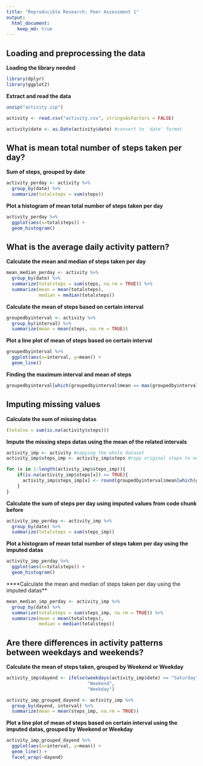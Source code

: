 ```yaml
---
title: "Reproducible Research: Peer Assessment 1"
output: 
  html_document:
    keep_md: true
---
```



## Loading and preprocessing the data

**Loading the library needed**

```r
library(dplyr)
library(ggplot2)
```

**Extract and read the data**

```r
unzip("activity.zip")

activity <- read.csv("activity.csv", stringsAsFactors = FALSE)

activity$date <- as.Date(activity$date) #convert to 'date' format
```


## What is mean total number of steps taken per day?

**Sum of steps, grouped by date**

```r
activity_perday <- activity %>%
  group_by(date) %>%
  summarize(totalsteps = sum(steps))
```

**Plot a histogram of mean total number of steps taken per day**

```r
activity_perday %>%
  ggplot(aes(x=totalsteps)) +
  geom_histogram()
```

## What is the average daily activity pattern?

**Calculate the mean and median of steps taken per day**

```r
mean_median_perday <- activity %>%
  group_by(date) %>%
  summarize(totalsteps = sum(steps, na.rm = TRUE)) %>%
  summarize(mean = mean(totalsteps),
            median = median(totalsteps))

```

**Calculate the mean of steps based on certain interval**

```r
groupedbyinterval <- activity %>%
  group_by(interval) %>%
  summarize(mean = mean(steps, na.rm = TRUE))
```

**Plot a line plot of mean of steps based on certain interval**

```r
groupedbyinterval %>%
  ggplot(aes(x=interval, y=mean)) + 
  geom_line()
```

**Finding the maximum interval and mean of steps**

```r
groupedbyinterval[which(groupedbyinterval$mean == max(groupedbyinterval$mean)),]
```


## Imputing missing values

**Calculate the sum of missing datas**

```r
(totalna = sum(is.na(activity$steps)))
```

**Impute the missing steps datas using the mean of the related intervals**

```r
activity_imp <- activity #copying the whole dataset
activity_imp$steps_imp <- activity_imp$steps #copy original steps to new column

for (x in 1:length(activity_imp$steps_imp)){
    if(is.na(activity_imp$steps[x]) == TRUE){
      activity_imp$steps_imp[x] <- round(groupedbyinterval$mean[which(groupedbyinterval$interval == activity_imp$interval[x])])
    }
}
```

**Calculate the sum of steps per day using imputed values from code chunk before**

```r
activity_imp_perday <- activity_imp %>%
  group_by(date) %>%
  summarize(totalsteps = sum(steps_imp))
```

**Plot a histogram of mean total number of steps taken per day using the imputed datas**

```r
activity_imp_perday %>%
  ggplot(aes(x=totalsteps)) +
  geom_histogram()
```

****Calculate the mean and median of steps taken per day using the imputed datas**

```r
mean_median_imp_perday <- activity_imp %>%
  group_by(date) %>%
  summarize(totalsteps = sum(steps_imp, na.rm = TRUE)) %>%
  summarize(mean = mean(totalsteps),
            median = median(totalsteps))
```


## Are there differences in activity patterns between weekdays and weekends?

**Calculate the mean of steps taken, grouped by Weekend or Weekday**

```r
activity_imp$dayend <- ifelse(weekdays(activity_imp$date) == "Saturday" | weekdays(activity_imp$date) == "Sunday", 
                              "Weekend", 
                              "Weekday")

activity_imp_grouped_dayend <- activity_imp %>%
  group_by(dayend, interval) %>%
  summarize(mean = mean(steps_imp, na.rm = TRUE))

```

**Plot a line plot of mean of steps based on certain interval using the imputed datas, grouped by Weekend or Weekday**

```r
activity_imp_grouped_dayend %>%
  ggplot(aes(x=interval, y=mean)) +
  geom_line() +
  facet_wrap(~dayend)
```